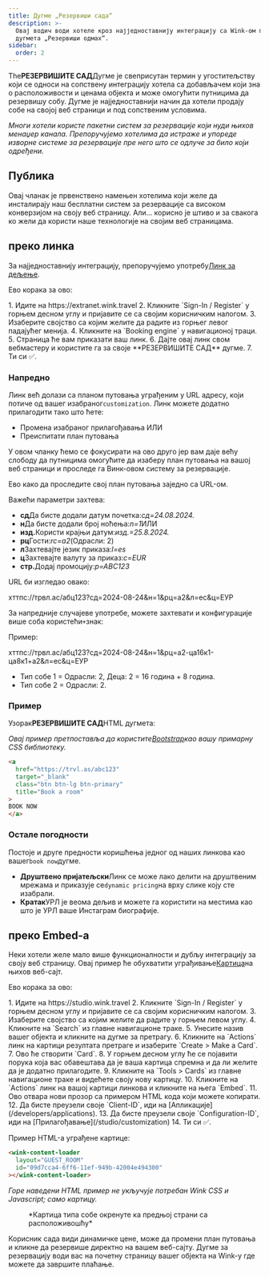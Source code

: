 ```yaml
---
title: Дугме „Резервиши сада“
description: >-
  Овај водич води хотеле кроз најједноставнију интеграцију са Wink-ом помоћу
  дугмета „Резервиши одмах“.
sidebar:
  order: 2
---
```


The**РЕЗЕРВИШИТЕ САД**Дугме је свеприсутан термин у угоститељству који се односи на сопствену интеграцију хотела са добављачем који зна о расположивости и ценама објекта и може омогућити путницима да резервишу собу. Дугме је најједноставнији начин да хотели продају собе на својој веб страници и под сопственим условима.

*Многи хотели користе пакетни систем за резервације који нуди њихов менаџер канала. Препоручујемо хотелима да истраже и упореде изворне системе за резервације пре него што се одлуче за било који одређени.*

## Публика

Овај чланак је првенствено намењен хотелима који желе да инсталирају наш бесплатни систем за резервације са високом конверзијом на своју веб страницу.
Али... корисно је штиво и за свакога ко жели да користи наше технологије на својим веб страницама.

## преко линка

За најједноставнију интеграцију, препоручујемо употребу[Линк за дељење](/studio/shareable-links).

Ево корака за ово:

<Steps>
  1. Идите на https://extranet.wink.travel
  2. Кликните `Sign-In / Register` у горњем десном углу и пријавите се са својим корисничким налогом.
  3. Изаберите својство са којим желите да радите из горњег левог падајућег менија.
  4. Кликните на `Booking engine` у навигационој траци.
  5. Страница ће вам приказати ваш линк.
  6. Дајте овај линк свом вебмастеру и користите га за своје **РЕЗЕРВИШИТЕ САД** дугме.
  7. Ти си ✅.
</Steps>


### Напредно

Линк већ долази са планом путовања уграђеним у URL адресу, који потиче од вашег изабраног`customization`.
Линк можете додатно прилагодити тако што ћете:

* Промена изабраног прилагођавања ИЛИ
* Преиспитати план путовања

У овом чланку ћемо се фокусирати на ово друго јер вам даје већу слободу да путницима омогућите да изаберу план путовања на вашој веб страници и проследе га Винк-овом систему за резервације.

Ево како да проследите свој план путовања заједно са URL-ом.

Важећи параметри захтева:

* **сд**Да бисте додали датум почетка:*сд=24.08.2024.*
* **н**Да бисте додали број ноћења:*n=1*ИЛИ
* **изд.**&#x41A;ористи крајњи датум:*изд.=25.8.2024.*
* **рц**Гости:*rc=a2*(Одрасли: 2)
* **л**Захтевајте језик приказа:*l=es*
* **ц**Захтевајте валуту за приказ:*c=EUR*
* **стр.**&#x414;одај промоцију:*p=ABC123*

URL би изгледао овако:

хттпс://трвл.ас/абц123?сд=2024-08-24&н=1&рц=а2&л=ес&ц=ЕУР

За напредније случајеве употребе, можете захтевати и конфигурације више соба користећи`+`знак:

Пример:

хттпс://трвл.ас/абц123?сд=2024-08-24&н=1&рц=а2-ца16к1-ца8к1+а2&л=ес&ц=ЕУР

* Тип собе 1 = Одрасли: 2, Деца: 2 = 16 година + 8 година.
* Тип собе 2 = Одрасли: 2.

### Пример

Узорак**РЕЗЕРВИШИТЕ САД**HTML дугмета:

*Овај пример претпоставља да користите[Bootstrap](https://getbootstrap.com)као вашу примарну CSS библиотеку.*

```html
<a
  href="https://trvl.as/abc123"
  target="_blank"
  class="btn btn-lg btn-primary"
  title="Book a room"
>
BOOK NOW
</a>
```

### Остале погодности

Постоје и друге предности коришћења једног од наших линкова као вашег`book now`дугме.

* **Друштвено пријатељски**Линк се може лако делити на друштвеним мрежама и приказује се`dynamic pricing`на врху слике коју сте изабрали.
* **Кратак**УРЛ је веома дељив и можете га користити на местима као што је УРЛ ваше Инстаграм биографије.

## преко Embed-а

Неки хотели желе мало више функционалности и дубљу интеграцију за своју веб страницу. Овај пример ће обухватити уграђивање[Картица](/studio/cards)на њихов веб-сајт.

Ево корака за ово:

<Steps>
  1. Идите на https://studio.wink.travel
  2. Кликните `Sign-In / Register` у горњем десном углу и пријавите се са својим корисничким налогом.
  3. Изаберите својство са којим желите да радите у горњем левом углу.
  4. Кликните на `Search` из главне навигационе траке.
  5. Унесите назив вашег објекта и кликните на дугме за претрагу.
  6. Кликните на `Actions` линк на картици резултата претраге и изаберите `Create > Make a Card`.
  7. Ово ће створити `Card`.
  8. У горњем десном углу ће се појавити порука која вас обавештава да је ваша картица спремна и да ли желите да је додатно прилагодите.
  9. Кликните на `Tools > Cards` из главне навигационе траке и видећете своју нову картицу.
  10. Кликните на `Actions` линк на вашој картици линкова и кликните на њега `Embed`.
  11. Ово отвара нови прозор са примером HTML кода који можете копирати.
  12. Да бисте преузели своје `Client-ID`, иди на [Апликације](/developers/applications).
  13. Да бисте преузели своје `Configuration-ID`, иди на [Прилагођавање](/studio/customization)
  14. Ти си ✅.
</Steps>


Пример HTML-а уграђене картице:

```html
<wink-content-loader
  layout="GUEST_ROOM"
  id="09d7cca4-6ff6-11ef-949b-42004e494300"
></wink-content-loader>
```

*Горе наведени HTML пример не укључује потребан Wink CSS и Javascript; само картицу.*

<figure>
  <CloudinaryImage width="350" height="829" resize="scale" quality="best" alt="Преглед картице" src="academy/card-example" errorImage="noimage_opaque_nyrtl0.png" />

  <figcaption>*Картица типа собе окренуте ка предњој страни са расположивошћу*</figcaption>
</figure>


Корисник сада види динамичке цене, може да промени план путовања и кликне да резервише директно на вашем веб-сајту. Дугме за резервацију води вас на почетну страницу вашег објекта на Wink-у где можете да завршите плаћање.

